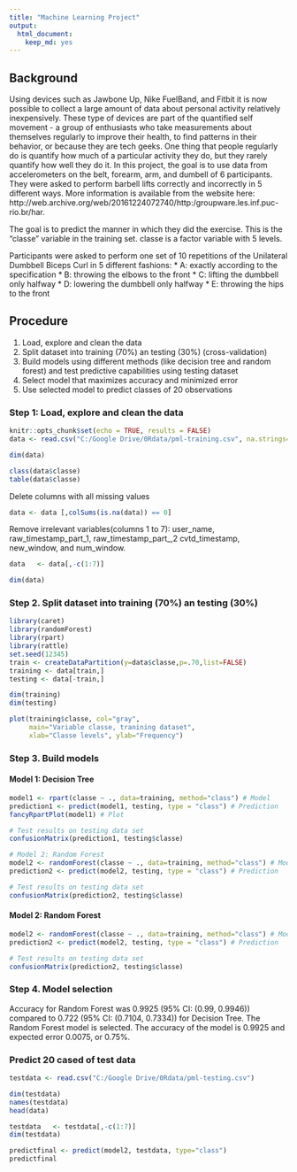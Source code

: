 ```yaml
---
title: "Machine Learning Project"
output: 
  html_document:
    keep_md: yes
---
```


## Background

Using devices such as Jawbone Up, Nike FuelBand, and Fitbit it is now possible to collect a large amount of data about personal activity relatively inexpensively. These type of devices are part of the quantified self movement - a group of enthusiasts who take measurements about themselves regularly to improve their health, to find patterns in their behavior, or because they are tech geeks. One thing that people regularly do is quantify how much of a particular activity they do, but they rarely quantify how well they do it. In this project, the goal is to use data from accelerometers on the belt, forearm, arm, and dumbell of 6 participants. They were asked to perform barbell lifts correctly and incorrectly in 5 different ways. More information is available from the website here: http://web.archive.org/web/20161224072740/http:/groupware.les.inf.puc-rio.br/har.

The goal is to predict the manner in which they did the exercise. This is the "classe" variable in the training set. classe is a factor variable with 5 levels. 

Participants were asked to perform one set of 10 repetitions of the Unilateral Dumbbell Biceps Curl in 5 different fashions:
* A: exactly according to the specification
* B: throwing the elbows to the front
* C: lifting the dumbbell only halfway
* D: lowering the dumbbell only halfway
* E: throwing the hips to the front

## Procedure

1. Load, explore and clean the data
2. Split dataset into training (70%) an testing (30%) (cross-validation) 
3. Build models using different methods (like decision tree and random forest) and test predictive capabilities using testing dataset
4. Select model that maximizes accuracy and minimized error
5. Use selected model to predict classes of 20 observations

### Step 1: Load, explore and clean the data

```r
knitr::opts_chunk$set(echo = TRUE, results = FALSE)
data <- read.csv("C:/Google Drive/0Rdata/pml-training.csv", na.strings=c("NA","#DIV/0!", ""))

dim(data)

class(data$classe)
table(data$classe)
```
Delete columns with all missing values
```r
data <- data [,colSums(is.na(data)) == 0]
```
Remove irrelevant variables(columns 1 to 7): user_name, raw_timestamp_part_1, raw_timestamp_part_,2 cvtd_timestamp, new_window, and  num_window.

```r
data   <- data[,-c(1:7)]
```

```r
dim(data)
```

### Step 2. Split dataset into training (70%) an testing (30%)
```r
library(caret)
library(randomForest)
library(rpart) 
library(rattle)
set.seed(12345)
train <- createDataPartition(y=data$classe,p=.70,list=FALSE)
training <- data[train,]
testing <- data[-train,]

dim(training)
dim(testing)

plot(training$classe, col="gray", 
     main="Variable classe, tranining dataset", 
     xlab="Classe levels", ylab="Frequency")
```
### Step 3. Build models
#### Model 1: Decision Tree
```r
model1 <- rpart(classe ~ ., data=training, method="class") # Model
prediction1 <- predict(model1, testing, type = "class") # Prediction
fancyRpartPlot(model1) # Plot

# Test results on testing data set
confusionMatrix(prediction1, testing$classe)

# Model 2: Random Forest
model2 <- randomForest(classe ~ ., data=training, method="class") # Model
prediction2 <- predict(model2, testing, type = "class") # Prediction

# Test results on testing data set
confusionMatrix(prediction2, testing$classe)
```
#### Model 2: Random Forest
```r
model2 <- randomForest(classe ~ ., data=training, method="class") # Model
prediction2 <- predict(model2, testing, type = "class") # Prediction

# Test results on testing data set
confusionMatrix(prediction2, testing$classe)
```
### Step 4. Model selection

Accuracy for Random Forest was 0.9925 (95% CI: (0.99, 0.9946)) compared to 0.722 (95% CI: (0.7104, 0.7334)) for Decision Tree. The Random Forest model is selected. The accuracy of the model is 0.9925 and expected error 0.0075, or 0.75%.

### Predict 20 cased of test data
```r
testdata <- read.csv("C:/Google Drive/0Rdata/pml-testing.csv")

dim(testdata)
names(testdata)
head(data)

testdata   <- testdata[,-c(1:7)]
dim(testdata)

predictfinal <- predict(model2, testdata, type="class")
predictfinal
```